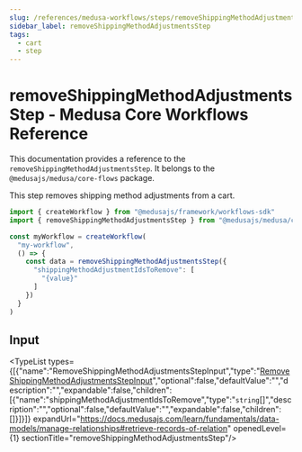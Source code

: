 ```yaml
---
slug: /references/medusa-workflows/steps/removeShippingMethodAdjustmentsStep
sidebar_label: removeShippingMethodAdjustmentsStep
tags:
  - cart
  - step
---
```



# removeShippingMethodAdjustmentsStep - Medusa Core Workflows Reference

This documentation provides a reference to the `removeShippingMethodAdjustmentsStep`. It belongs to the `@medusajs/medusa/core-flows` package.

This step removes shipping method adjustments from a cart.

```ts title="src/workflows/my-workflow.ts"
import { createWorkflow } from "@medusajs/framework/workflows-sdk"
import { removeShippingMethodAdjustmentsStep } from "@medusajs/medusa/core-flows"

const myWorkflow = createWorkflow(
  "my-workflow",
  () => {
    const data = removeShippingMethodAdjustmentsStep({
      "shippingMethodAdjustmentIdsToRemove": [
        "{value}"
      ]
    })
  }
)
```
  

## Input

<TypeList types={[{"name":"RemoveShippingMethodAdjustmentsStepInput","type":"[RemoveShippingMethodAdjustmentsStepInput](../../../../interfaces/core_flows.RemoveShippingMethodAdjustmentsStepInput/page.mdx)","optional":false,"defaultValue":"","description":"","expandable":false,"children":[{"name":"shippingMethodAdjustmentIdsToRemove","type":"`string`[]","description":"","optional":false,"defaultValue":"","expandable":false,"children":[]}]}]} expandUrl="https://docs.medusajs.com/learn/fundamentals/data-models/manage-relationships#retrieve-records-of-relation" openedLevel={1} sectionTitle="removeShippingMethodAdjustmentsStep"/>
